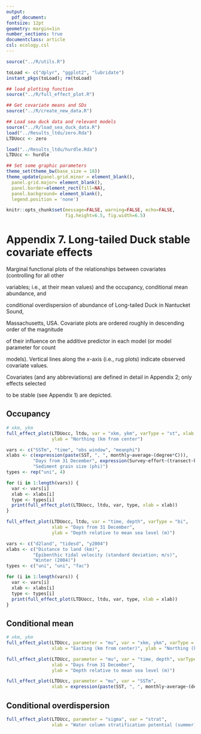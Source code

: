 ```yaml
---
output: 
  pdf_document:
fontsize: 12pt
geometry: margin=1in
number_sections: true
documentclass: article
csl: ecology.csl
---
```


```r
source("../R/utils.R")

toLoad <- c("dplyr", "ggplot2", "lubridate")
instant_pkgs(toLoad); rm(toLoad)

## load plotting function
source("../R/full_effect_plot.R")

## Get covariate means and SDs
source("../R/create_new_data.R")

## Load sea duck data and relevant models
source("../R/load_sea_duck_data.R")
load("../Results_ltdu/zero.Rda")
LTDUocc <- zero

load("../Results_ltdu/hurdle.Rda")
LTDUcc <- hurdle

## Set some graphic parameters
theme_set(theme_bw(base_size = 18))
theme_update(panel.grid.minor = element_blank(),
  panel.grid.major= element_blank(),
  panel.border=element_rect(fill=NA),
  panel.background= element_blank(),
  legend.position = 'none')

knitr::opts_chunk$set(message=FALSE, warning=FALSE, echo=FALSE,
                      fig.height=6.5, fig.width=6.5)
```

# Appendix 7. Long-tailed Duck stable covariate effects

Marginal functional plots of the relationships between covariates (controlling for all other

variables; i.e., at their mean values) and the occupancy, conditional mean abundance, and 

conditional overdispersion of abundance of Long-tailed Duck in Nantucket Sound, 

Massachusetts, USA.  Covariate plots are ordered roughly in descending order of the magnitude 

of their influence on the additive predictor in each model (or model parameter for count 

models). Vertical lines along the *x*-axis (i.e., rug plots) indicate observed covariate values.  

Covariates (and any abbreviations) are defined in detail in Appendix 2; only effects selected

to be stable (see Appendix 1) are depicted.

## Occupancy
```r
# xkm, ykm
full_effect_plot(LTDUocc, ltdu, var = "xkm, ykm", varType = "st", xlab = "Easting (km from center)",
                 ylab = "Northing (km from center")

vars <- c("SSTm", "time", "obs_window", "meanphi")
xlabs <- c(expression(paste(SST, ", ", monthly~average~(degree*C))),
          "Days from 31 December", expression(Survey~effort~(transect~km^2)),
          "Sediment grain size (phi)")
types <- rep("uni", 4)

for (i in 1:length(vars)) {
  var <- vars[i]
  xlab <- xlabs[i]
  type <- types[i]
  print(full_effect_plot(LTDUocc, ltdu, var, type, xlab = xlab))
}

full_effect_plot(LTDUocc, ltdu, var = "time, depth", varType = "bi",
                 xlab = "Days from 31 December", 
                 ylab = "Depth relative to mean sea level (m)")

vars <- c("d2land", "tidesd", "y2004")
xlabs <- c("Distance to land (km)",
          "Epibenthic tidal velocity (standard deviation; m/s)",
          "Winter (2004)")
types <- c("uni", "uni", "fac")

for (i in 1:length(vars)) {
  var <- vars[i]
  xlab <- xlabs[i]
  type <- types[i]
  print(full_effect_plot(LTDUocc, ltdu, var, type, xlab = xlab))
}
```

## Conditional mean
```r
# xkm, ykm
full_effect_plot(LTDUcc, parameter = "mu", var = "xkm, ykm", varType = "st", 
                 xlab = "Easting (km from center)", ylab = "Northing (km from center")

full_effect_plot(LTDUcc, parameter = "mu", var = "time, depth", varType = "bi", 
                 xlab = "Days from 31 December", 
                 ylab = "Depth relative to mean sea level (m)")

full_effect_plot(LTDUcc, parameter = "mu", var = "SSTm", 
                 xlab = expression(paste(SST, ", ", monthly~average~(degree*C))))
```

## Conditional overdispersion
```r
full_effect_plot(LTDUcc, parameter = "sigma", var = "strat", 
                 xlab = "Water column stratification potential (summer)")
```
